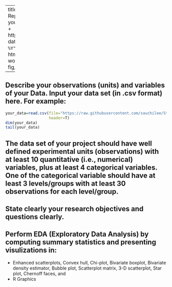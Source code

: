 
---
title: 'Stat 519 Project#1 Preliminary Report'
author: "Your full Name here + your Github address (e.g. Stephen Lee + https://github.com/sauchilee/Stat519) "
date: '`r format(Sys.Date(), "%B %d, %Y")`'
output:
  pdf_document: default
  html_document: default
  word_document: default
fig_height: 3
fig_width: 6 
  
  
---


## Describe your observations (units) and variables of your Data. Input your data set (in .csv format) here. For example:

```{r}
your_data=read.csv(file="https://raw.githubusercontent.com/sauchilee/Stat519/master/Data/iris.csv",
                   header=T)
dim(your_data)
tail(your_data)

```



## The data set of your project should have well defined experimental units (observations) with at least 10 quantitative (i.e., numerical) variables, plus at least 4 categorical variables. One of the categorical variable should have at least 3 levels/groups with at least 30 observations for each level/group.

## State clearly your research objectives and questions clearly.

## Perform EDA (Exploratory Data Analysis) by computing summary statistics and presenting visulizations in: 
  + Enhanced scatterplots, Convex hull, Chi-plot, Bivariate boxplot, Bivariate density estimator, Bubble plot, Scatterplot matrix, 3-D scatterplot, Star plot, Chernoff faces, and
  + R Graphics  

